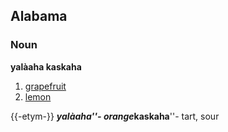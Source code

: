 ==Alabama==
===Noun===
'''yalàaha kaskaha'''
#[[grapefruit]]
#[[lemon]]

{{-etym-}}
'''''yalàaha'''''- orange 
'''''kaskaha'''''- tart, sour